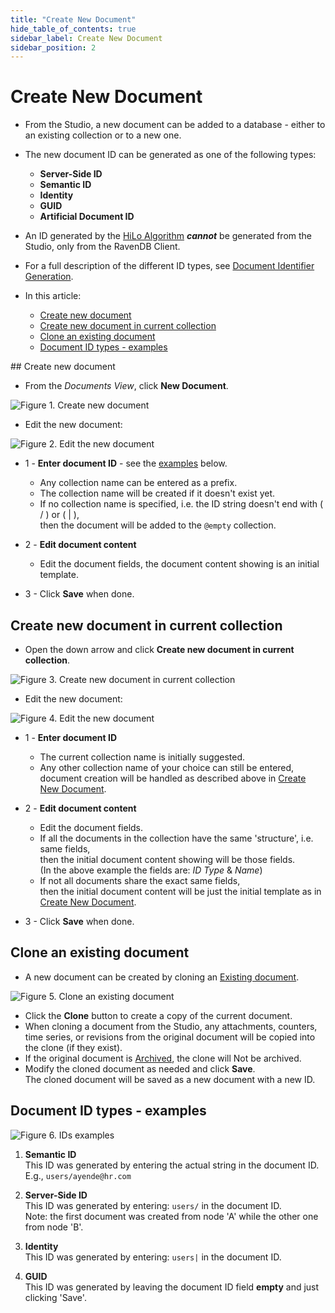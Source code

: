 ```yaml
---
title: "Create New Document"
hide_table_of_contents: true
sidebar_label: Create New Document
sidebar_position: 2
---
```



# Create New Document
<Admonition type="note" title="Note">

* From the Studio, a new document can be added to a database - either to an existing collection or to a new one.

* The new document ID can be generated as one of the following types:  
  * **Server-Side ID**  
  * **Semantic ID**  
  * **Identity**  
  * **GUID**  
  * **Artificial Document ID**  

* An ID generated by the [HiLo Algorithm](../../../client-api/document-identifiers/hilo-algorithm.mdx) ***cannot*** be generated from the Studio, only from the RavenDB Client.  

* For a full description of the different ID types, see [Document Identifier Generation](../../../server/kb/document-identifier-generation.mdx).  

* In this article:  
  * [Create new document](../../../studio/database/documents/create-new-document.mdx#create-new-document)  
  * [Create new document in current collection](../../../studio/database/documents/create-new-document.mdx#create-new-document-in-current-collection)  
  * [Clone an existing document](../../../studio/database/documents/create-new-document.mdx#clone-an-existing-document)  
  * [Document ID types - examples](../../../studio/database/documents/create-new-document.mdx#document-id-types---examples)  
</Admonition>
## Create new document

* From the _Documents View_, click **New Document**.  

![Figure 1. Create new document](./assets/create-new-document-1.png)

* Edit the new document:  

![Figure 2. Edit the new document](./assets/create-new-document-2.png)

* 1 - **Enter document ID** - see the [examples](../../../studio/database/documents/create-new-document.mdx#document-id-types---examples) below.  
  * Any collection name can be entered as a prefix.  
  * The collection name will be created if it doesn't exist yet.  
  * If no collection name is specified, i.e. the ID string doesn't end with ( / ) or ( | ),  
    then the document will be added to the `@empty` collection.  

* 2 - **Edit document content**    
  * Edit the document fields, the document content showing is an initial template.  

* 3 - Click **Save** when done.  


## Create new document in current collection

* Open the down arrow and click **Create new document in current collection**.  

![Figure 3. Create new document in current collection](./assets/create-new-document-3.png)

* Edit the new document:  

![Figure 4. Edit the new document](./assets/create-new-document-4.png)

* 1 - **Enter document ID**  
  * The current collection name is initially suggested.  
  * Any other collection name of your choice can still be entered,  
    document creation will be handled as described above in [Create New Document](../../../studio/database/documents/create-new-document.mdx#create-new-document).  

* 2 - **Edit document content**  
  * Edit the document fields.
  * If all the documents in the collection have the same 'structure', i.e. same fields,  
    then the initial document content showing will be those fields.  
    (In the above example the fields are: _ID Type_ & _Name_)  
  * If not all documents share the exact same fields,  
    then the initial document content will be just the initial template as in [Create New Document](../../../studio/database/documents/create-new-document.mdx#create-new-document).

* 3 - Click **Save** when done.  



## Clone an existing document

* A new document can be created by cloning an [Existing document](../../../studio/database/documents/document-view.mdx).

![Figure 5. Clone an existing document](./assets/create-new-document-5.png)

* Click the **Clone** button to create a copy of the current document.  
* When cloning a document from the Studio, any attachments, counters, time series, or revisions from the original document will be copied into the clone (if they exist).
* If the original document is [Archived](../../../data-archival/overview.mdx), the clone will Not be archived.
* Modify the cloned document as needed and click **Save**.  
  The cloned document will be saved as a new document with a new ID.  



## Document ID types - examples

![Figure 6. IDs examples](./assets/create-new-document-6.png)

1. **Semantic ID**  
   This ID was generated by entering the actual string in the document ID.  
   E.g., `users/ayende@hr.com`  

2. **Server-Side ID**  
   This ID was generated by entering: `users/` in the document ID.  
   Note: the first document was created from node 'A' while the other one from node 'B'.  

3. **Identity**  
   This ID was generated by entering: `users|` in the document ID.  

4. **GUID**  
   This ID was generated by leaving the document ID field **empty** and just clicking 'Save'.  


